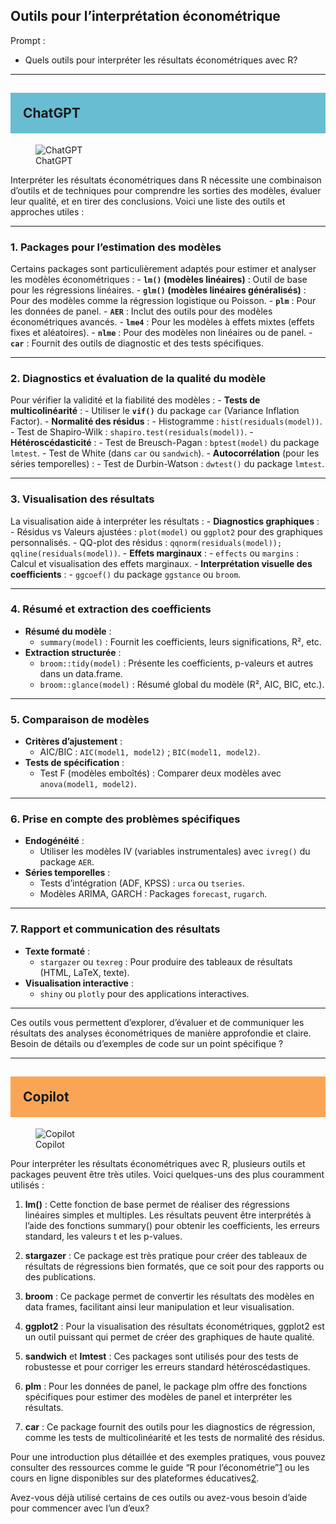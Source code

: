 ## Outils pour l'interprétation économétrique

::: {.callout-note appearance="simple"}
Prompt : 

* Quels outils pour interpréter les résultats économétriques avec R?


:::

----

## ChatGPT {style="background-color: #69bdd2; padding: 20px;"}
![ChatGPT](../img/ChatGPT.PNG)

Interpréter les résultats économétriques dans R nécessite une combinaison d'outils et de techniques pour comprendre les sorties des modèles, évaluer leur qualité, et en tirer des conclusions. Voici une liste des outils et approches utiles :

---

### **1. Packages pour l'estimation des modèles**
Certains packages sont particulièrement adaptés pour estimer et analyser les modèles économétriques :
- **`lm()` (modèles linéaires)** : Outil de base pour les régressions linéaires.
- **`glm()` (modèles linéaires généralisés)** : Pour des modèles comme la régression logistique ou Poisson.
- **`plm`** : Pour les données de panel.
- **`AER`** : Inclut des outils pour des modèles économétriques avancés.
- **`lme4`** : Pour les modèles à effets mixtes (effets fixes et aléatoires).
- **`nlme`** : Pour des modèles non linéaires ou de panel.
- **`car`** : Fournit des outils de diagnostic et des tests spécifiques.

---

### **2. Diagnostics et évaluation de la qualité du modèle**
Pour vérifier la validité et la fiabilité des modèles :
- **Tests de multicolinéarité** :
  - Utiliser le **`vif()`** du package `car` (Variance Inflation Factor).
- **Normalité des résidus** :
  - Histogramme : `hist(residuals(model))`.
  - Test de Shapiro-Wilk : `shapiro.test(residuals(model))`.
- **Hétéroscédasticité** :
  - Test de Breusch-Pagan : `bptest(model)` du package `lmtest`.
  - Test de White (dans `car` ou `sandwich`).
- **Autocorrélation** (pour les séries temporelles) :
  - Test de Durbin-Watson : `dwtest()` du package `lmtest`.

---

### **3. Visualisation des résultats**
La visualisation aide à interpréter les résultats :
- **Diagnostics graphiques** :
  - Résidus vs Valeurs ajustées : `plot(model)` ou `ggplot2` pour des graphiques personnalisés.
  - QQ-plot des résidus : `qqnorm(residuals(model)); qqline(residuals(model))`.
- **Effets marginaux** :
  - `effects` ou `margins` : Calcul et visualisation des effets marginaux.
- **Interprétation visuelle des coefficients** :
  - `ggcoef()` du package `ggstance` ou `broom`.

---

### **4. Résumé et extraction des coefficients**
- **Résumé du modèle** :
  - `summary(model)` : Fournit les coefficients, leurs significations, R², etc.
- **Extraction structurée** :
  - `broom::tidy(model)` : Présente les coefficients, p-valeurs et autres dans un data.frame.
  - `broom::glance(model)` : Résumé global du modèle (R², AIC, BIC, etc.).

---

### **5. Comparaison de modèles**
- **Critères d'ajustement** :
  - AIC/BIC : `AIC(model1, model2)` ; `BIC(model1, model2)`.
- **Tests de spécification** :
  - Test F (modèles emboîtés) : Comparer deux modèles avec `anova(model1, model2)`.

---

### **6. Prise en compte des problèmes spécifiques**
- **Endogénéité** :
  - Utiliser les modèles IV (variables instrumentales) avec `ivreg()` du package `AER`.
- **Séries temporelles** :
  - Tests d'intégration (ADF, KPSS) : `urca` ou `tseries`.
  - Modèles ARIMA, GARCH : Packages `forecast`, `rugarch`.

---

### **7. Rapport et communication des résultats**
- **Texte formaté** :
  - `stargazer` ou `texreg` : Pour produire des tableaux de résultats (HTML, LaTeX, texte).
- **Visualisation interactive** :
  - `shiny` ou `plotly` pour des applications interactives.

---

Ces outils vous permettent d'explorer, d'évaluer et de communiquer les résultats des analyses économétriques de manière approfondie et claire. Besoin de détails ou d'exemples de code sur un point spécifique ?

----

## Copilot {style="background-color: #faa555; padding: 20px;"}
![Copilot](../img/copilot.PNG)


Pour interpréter les résultats économétriques avec R, plusieurs outils et packages peuvent être très utiles. Voici quelques-uns des plus couramment utilisés :

1. **lm()** : Cette fonction de base permet de réaliser des régressions linéaires simples et multiples. Les résultats peuvent être interprétés à l'aide des fonctions summary() pour obtenir les coefficients, les erreurs standard, les valeurs t et les p-values.

2. **stargazer** : Ce package est très pratique pour créer des tableaux de résultats de régressions bien formatés, que ce soit pour des rapports ou des publications.

3. **broom** : Ce package permet de convertir les résultats des modèles en data frames, facilitant ainsi leur manipulation et leur visualisation.

4. **ggplot2** : Pour la visualisation des résultats économétriques, ggplot2 est un outil puissant qui permet de créer des graphiques de haute qualité.

5. **sandwich** et **lmtest** : Ces packages sont utilisés pour des tests de robustesse et pour corriger les erreurs standard hétéroscédastiques.

6. **plm** : Pour les données de panel, le package plm offre des fonctions spécifiques pour estimer des modèles de panel et interpréter les résultats.

7. **car** : Ce package fournit des outils pour les diagnostics de régression, comme les tests de multicolinéarité et les tests de normalité des résidus.

Pour une introduction plus détaillée et des exemples pratiques, vous pouvez consulter des ressources comme le guide "R pour l’économétrie"[1](https://bookdown.org/AODiakite/r4econometrics/) ou les cours en ligne disponibles sur des plateformes éducatives[2](https://guides.data.gouv.fr/reutiliser-des-donnees/guide-traitement-et-analyse-de-donnees/analyser-des-donnees/analyser-des-donnees-avec-r).

Avez-vous déjà utilisé certains de ces outils ou avez-vous besoin d'aide pour commencer avec l'un d'eux?